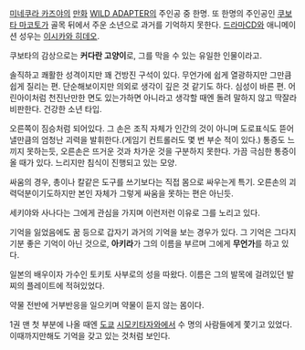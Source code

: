 [[미네쿠라 카즈야]]의 [[만화]] [[WILD ADAPTER]]의 주인공 중 한명. 또 한명의 주인공인 [[쿠보타 마코토]]가 골목 뒤에서 주운 소년으로 과거를 기억하지 못한다.
[[드라마CD]]와 애니메이션 성우는 [[이시카와 히데오]].

쿠보타의 감상으로는 '''커다란 고양이'''로, 그를 막을 수 있는 유일한 인물이라고.

솔직하고 쾌활한 성격이지만 꽤 건방진 구석이 있다. 무언가에 쉽게 열광하지만 그만큼 쉽게 질리는 편. 단순해보이지만 의외로 생각이 깊은 것 같기도 하다. 심성이 바른 편. 어린아이처럼 천진난만한 면도 있는가하면 아니라고 생각할 때엔 돌려 말하지 않고 딱잘라 비판한다. 건강한 소년 타입.

오른쪽이 짐승처럼 되어있다. 그 손은 조직 자체가 인간의 것이 아니며 도로표식도 뜯어낼만큼의 엄청난 괴력을 발휘한다.(게임기 컨트롤러도 몇 번 부순 적이 있다.) 통증도 느끼지 못하는듯, 오른손은 뜨거운 것과 차가운 것을 구분하지 못한다. 가끔 극심한 통증이 올 때가 있다. 느리지만 침식이 진행되고 있는 모양.

싸움의 경우, 총이나 칼같은 도구를 쓰기보다는 직접 몸으로 싸우는게 특기. 오른손의 괴력덕분이기도하지만 본인 자체가 그렇게 싸움을 못하는 편은 아닌듯.

세키야와 사나다는 그에게 관심을 가지며 이런저런 이유로 그를 노리고 있다.

기억을 잃었음에도 꿈 등으로 갑자기 과거의 기억을 보는 경우가 있다. 그 기억은 그다지 기분 좋은 기억이 아닌 것으로, '''아키라'''가 그의 이름을 부르며 그에게 '''무언가'''를 하고 있다.

일본의 배우이자 가수인 토키토 사부로의 성을 따왔다. 이름은 그의 발목에 걸려있던 발찌의 플레이트에 적혀있었다.

약물 전반에 거부반응을 일으키며 약물이 듣지 않는 몸이다.

1권 맨 첫 부분에 나올 때엔 [[도쿄]] [[시모키타자와]]에서 수 명의 사람들에게 쫓기고 있었다. 이때까지만해도 기억을 갖고 있는 것처럼 보인다.
